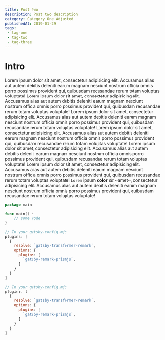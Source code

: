 ```yaml
---
title: Post two
description: Post two description
category: Category One Adjusted
publishedAt: 2019-01-29
tags:
 - tag-one
 - tag-two
 - tag-three
---
```


# Intro

Lorem ipsum dolor sit amet, consectetur adipisicing elit. Accusamus alias aut autem debitis deleniti earum magnam nesciunt nostrum officia omnis porro possimus provident qui, quibusdam recusandae rerum totam voluptas voluptate!
Lorem ipsum dolor sit amet, consectetur adipisicing elit. Accusamus alias aut autem debitis deleniti earum magnam nesciunt nostrum officia omnis porro possimus provident qui, quibusdam recusandae rerum totam voluptas voluptate!
Lorem ipsum dolor sit amet, consectetur adipisicing elit. Accusamus alias aut autem debitis deleniti earum magnam nesciunt nostrum officia omnis porro possimus provident qui, quibusdam recusandae rerum totam voluptas voluptate!
Lorem ipsum dolor sit amet, consectetur adipisicing elit. Accusamus alias aut autem debitis deleniti earum magnam nesciunt nostrum officia omnis porro possimus provident qui, quibusdam recusandae rerum totam voluptas voluptate!
Lorem ipsum dolor sit amet, consectetur adipisicing elit. Accusamus alias aut autem debitis deleniti earum magnam nesciunt nostrum officia omnis porro possimus provident qui, quibusdam recusandae rerum totam voluptas voluptate!
Lorem ipsum dolor sit amet, consectetur adipisicing elit. Accusamus alias aut autem debitis deleniti earum magnam nesciunt nostrum officia omnis porro possimus provident qui, quibusdam recusandae rerum totam voluptas voluptate!
`Lorem` ipsum **dolor** *sit* ~amet~, consectetur adipisicing elit. Accusamus alias aut autem debitis deleniti earum magnam nesciunt nostrum officia omnis porro possimus provident qui, quibusdam recusandae rerum totam voluptas voluptate!

```go startingLineNumber=2
package main

func main() {
	// some code
}
```

```javascript {numberLines: true}
// In your gatsby-config.mjs
plugins: [
  {
    resolve: `gatsby-transformer-remark`,
    options: {
      plugins: [
        `gatsby-remark-prismjs`,
      ]
    }
  }
]
```

```javascript {showLineNumbers someOtherMetadata}
// In your gatsby-config.mjs
plugins: [
  {
    resolve: `gatsby-transformer-remark`,
    options: {
      plugins: [
        `gatsby-remark-prismjs`,
      ]
    }
  }
]
